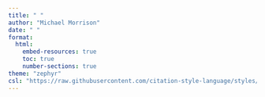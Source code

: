 ```yaml
---
title: " "
author: "Michael Morrison"
date: " "
format:
  html:
    embed-resources: true
    toc: true
    number-sections: true
theme: "zephyr"
csl: "https://raw.githubusercontent.com/citation-style-language/styles/master/apa.csl" # Replace this URL with "https://raw.githubusercontent.com/citation-style-language/styles/master/university-of-new-england-australia-note.csl" if you wish to use History Footnotes instead.
---
```

